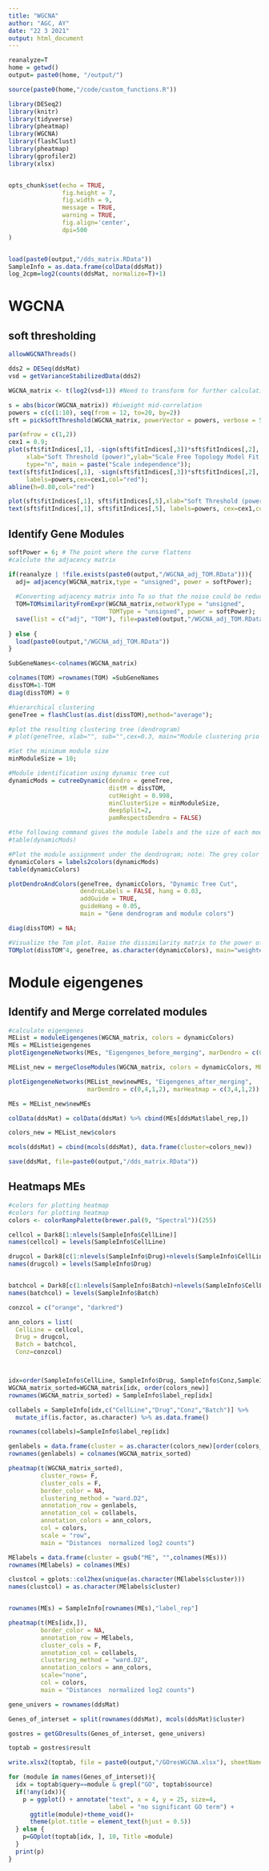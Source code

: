 ```yaml
---
title: "WGCNA"
author: "AGC, AY"
date: "22 3 2021"
output: html_document
---
```


```r
reanalyze=T
home = getwd()
output= paste0(home, "/output/")

source(paste0(home,"/code/custom_functions.R"))

library(DESeq2)
library(knitr)
library(tidyverse)
library(pheatmap)
library(WGCNA)
library(flashClust)
library(pheatmap)
library(gprofiler2)
library(xlsx)


opts_chunk$set(echo = TRUE, 
               fig.height = 7, 
               fig.width = 9, 
               message = TRUE,
               warning = TRUE,
               fig.align='center',
               dpi=500
)


load(paste0(output,"/dds_matrix.RData"))
SampleInfo = as.data.frame(colData(ddsMat))
log_2cpm=log2(counts(ddsMat, normalize=T)+1)

```

# WGCNA
## soft thresholding 
```r

allowWGCNAThreads()

dds2 = DESeq(ddsMat)
vsd = getVarianceStabilizedData(dds2)

WGCNA_matrix <- t(log2(vsd+1)) #Need to transform for further calculations

s = abs(bicor(WGCNA_matrix)) #biweight mid-correlation
powers = c(c(1:10), seq(from = 12, to=20, by=2))
sft = pickSoftThreshold(WGCNA_matrix, powerVector = powers, verbose = 5)

par(mfrow = c(1,2))
cex1 = 0.9;
plot(sft$fitIndices[,1], -sign(sft$fitIndices[,3])*sft$fitIndices[,2],
     xlab="Soft Threshold (power)",ylab="Scale Free Topology Model Fit, signed R^2",
     type="n", main = paste("Scale independence"));
text(sft$fitIndices[,1], -sign(sft$fitIndices[,3])*sft$fitIndices[,2],
     labels=powers,cex=cex1,col="red");
abline(h=0.80,col="red")

plot(sft$fitIndices[,1], sft$fitIndices[,5],xlab="Soft Threshold (power)",ylab="Mean Connectivity", type="n",main = paste("Mean connectivity"))
text(sft$fitIndices[,1], sft$fitIndices[,5], labels=powers, cex=cex1,col="red")

```

## Identify Gene Modules

```r
softPower = 6; # The point where the curve flattens
#calclute the adjacency matrix

if(reanalyze | !file.exists(paste0(output,"/WGCNA_adj_TOM.RData"))){
  adj= adjacency(WGCNA_matrix,type = "unsigned", power = softPower);
  
  #Converting adjacency matrix into To so that the noise could be reduced
  TOM=TOMsimilarityFromExpr(WGCNA_matrix,networkType = "unsigned", 
                            TOMType = "unsigned", power = softPower);
  save(list = c("adj", "TOM"), file=paste0(output,"/WGCNA_adj_TOM.RData"))
  
} else {
  load(paste0(output,"/WGCNA_adj_TOM.RData"))
}

SubGeneNames<-colnames(WGCNA_matrix)

colnames(TOM) =rownames(TOM) =SubGeneNames
dissTOM=1-TOM
diag(dissTOM) = 0

#hierarchical clustering
geneTree = flashClust(as.dist(dissTOM),method="average");

#plot the resulting clustering tree (dendrogram)
# plot(geneTree, xlab="", sub="",cex=0.3, main="Module clustering prio to merging");

#Set the minimum module size
minModuleSize = 10;

#Module identification using dynamic tree cut
dynamicMods = cutreeDynamic(dendro = geneTree, 
                            distM = dissTOM, 
                            cutHeight = 0.998,
                            minClusterSize = minModuleSize,
                            deepSplit=2, 
                            pamRespectsDendro = FALSE)

#the following command gives the module labels and the size of each module. Lable 0 is reserved for unassigned genes
#table(dynamicMods)

#Plot the module assignment under the dendrogram; note: The grey color is reserved for unassigned genes
dynamicColors = labels2colors(dynamicMods)
table(dynamicColors)

plotDendroAndColors(geneTree, dynamicColors, "Dynamic Tree Cut", 
                    dendroLabels = FALSE, hang = 0.03, 
                    addGuide = TRUE, 
                    guideHang = 0.05, 
                    main = "Gene dendrogram and module colors")

diag(dissTOM) = NA;

#Visualize the Tom plot. Raise the dissimilarity matrix to the power of 4 to bring out the module structure
TOMplot(dissTOM^4, geneTree, as.character(dynamicColors), main="weighted distance of Topological overlap Matrix")

```

# Module eigengenes 
## Identify and Merge correlated modules 

```r
#calculate eigengenes
MEList = moduleEigengenes(WGCNA_matrix, colors = dynamicColors)
MEs = MEList$eigengenes 
plotEigengeneNetworks(MEs, "Eigengenes_before_merging", marDendro = c(0,4,1,2), marHeatmap = c(3,4,1,2))

MEList_new = mergeCloseModules(WGCNA_matrix, colors = dynamicColors, MEs = MEs, cutHeight = 0.2)

plotEigengeneNetworks(MEList_new$newMEs, "Eigengenes_after_merging", 
                      marDendro = c(0,4,1,2), marHeatmap = c(3,4,1,2))

MEs = MEList_new$newMEs

colData(ddsMat) = colData(ddsMat) %>% cbind(MEs[ddsMat$label_rep,])

colors_new = MEList_new$colors

mcols(ddsMat) = cbind(mcols(ddsMat), data.frame(cluster=colors_new))

save(ddsMat, file=paste0(output,"/dds_matrix.RData"))

```

## Heatmaps MEs
```r
#colors for plotting heatmap
#colors for plotting heatmap
colors <- colorRampPalette(brewer.pal(9, "Spectral"))(255)

cellcol = Dark8[1:nlevels(SampleInfo$CellLine)]
names(cellcol) = levels(SampleInfo$CellLine)

drugcol = Dark8[c(1:nlevels(SampleInfo$Drug)+nlevels(SampleInfo$CellLine))]
names(drugcol) = levels(SampleInfo$Drug)


batchcol = Dark8[c(1:nlevels(SampleInfo$Batch)+nlevels(SampleInfo$CellLine)+nlevels(SampleInfo$Drug))]
names(batchcol) = levels(SampleInfo$Batch)

conzcol = c("orange", "darkred")

ann_colors = list(
  CellLine = cellcol, 
  Drug = drugcol,
  Batch = batchcol,
  Conz=conzcol)



idx=order(SampleInfo$CellLine, SampleInfo$Drug, SampleInfo$Conz,SampleInfo$Batch)
WGCNA_matrix_sorted=WGCNA_matrix[idx, order(colors_new)]
rownames(WGCNA_matrix_sorted) = SampleInfo$label_rep[idx]

collabels = SampleInfo[idx,c("CellLine","Drug","Conz","Batch")] %>%  
  mutate_if(is.factor, as.character) %>% as.data.frame()

rownames(collabels)=SampleInfo$label_rep[idx]

genlabels = data.frame(cluster = as.character(colors_new)[order(colors_new)])
rownames(genlabels) = colnames(WGCNA_matrix_sorted)

pheatmap(t(WGCNA_matrix_sorted),
         cluster_rows= F,
         cluster_cols = F,
         border_color = NA, 
         clustering_method = "ward.D2",
         annotation_row = genlabels,
         annotation_col = collabels,
         annotation_colors = ann_colors,
         col = colors, 
         scale = "row",
         main = "Distances  normalized log2 counts")

MElabels = data.frame(cluster = gsub("ME", "",colnames(MEs)))
rownames(MElabels) = colnames(MEs)

clustcol = gplots::col2hex(unique(as.character(MElabels$cluster)))
names(clustcol) = as.character(MElabels$cluster)


rownames(MEs) = SampleInfo[rownames(MEs),"label_rep"]

pheatmap(t(MEs[idx,]),
         border_color = NA, 
         annotation_row = MElabels,
         cluster_cols = F,
         annotation_col = collabels,
         clustering_method = "ward.D2",
         annotation_colors = ann_colors,
         scale="none",
         col = colors, 
         main = "Distances  normalized log2 counts")

```


```r
gene_univers = rownames(ddsMat)

Genes_of_interset = split(rownames(ddsMat), mcols(ddsMat)$cluster)

gostres = getGOresults(Genes_of_interset, gene_univers)

toptab = gostres$result

write.xlsx2(toptab, file = paste0(output,"/GOresWGCNA.xlsx"), sheetName = "GO_enrichment")

for (module in names(Genes_of_interset)){
  idx = toptab$query==module & grepl("GO", toptab$source)
  if(!any(idx)){
    p = ggplot() + annotate("text", x = 4, y = 25, size=4, 
                            label = "no significant GO term") + 
      ggtitle(module)+theme_void()+
      theme(plot.title = element_text(hjust = 0.5))
  } else {
    p=GOplot(toptab[idx, ], 10, Title =module)
  }
  print(p)
}


```

